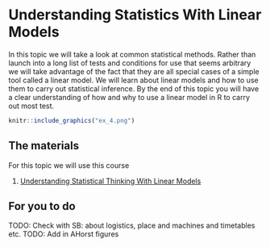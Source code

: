 # Understanding Statistics With Linear Models

In this topic we will take a look at common statistical methods. Rather than launch into a long list of tests and conditions for use that seems arbitrary we will take advantage of the fact that they are all special cases of a simple tool called a linear model. We will learn about linear models and how to use them to carry out statistical inference. By the end of this topic you will have a clear understanding of how and why to use a linear model in R to carry out most test.

```r
knitr::include_graphics("ex_4.png")
```


## The materials 

For this topic we will use this course

  1. [Understanding Statistical Thinking With Linear Models](https://danmaclean.github.io/intro_to_stats/)
  
  
## For you to do

TODO: Check with SB: about logistics, place and machines and timetables etc. 
TODO: Add in AHorst figures